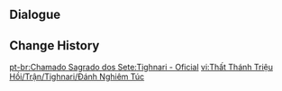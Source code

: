 {{Genius Invokation TCG Stage
|title        = Tighnari: Serious
|type         = Serious Showdown
|group        = Invitation Board
|character    = Tighnari
|requirement  = 7
|introduction = "So you believe you're now on par with me, huh? Somehow I'm intrigued... I accept your challenge!"<br>{{Color|bp|Special Rule: "Tighnari" starts with the Talent Card "Keen Sight" equipped.}}
|objective_1  = Achieve victory
|reward_1     = Lucky Coin*1000
|lineup       = Tighnari;Collei;Cyno
|action       = Keen Sight;Keen Sight;Laurel Coronet;Laurel Coronet;Raven Bow;Raven Bow;Elemental Resonance: Woven Weeds;Elemental Resonance: Woven Weeds;Elemental Resonance: Sprawling Greenery;Elemental Resonance: Sprawling Greenery;Deepwood Memories;Deepwood Memories;Ornate Kabuto;Ornate Kabuto;Thunder Summoner's Crown;Thunder Summoner's Crown;Skyward Spine;Skyward Spine;Wagner;Wagner;Timaeus;Timaeus;Chang the Ninth;Chang the Ninth;Liyue Harbor Wharf;Liyue Harbor Wharf;Strategize;Strategize;Changing Shifts;Changing Shifts;
}}

==Dialogue==
{{Transclude|Genius Invokation TCG/Stage/Tighnari|Serious Showdown}}

==Change History==
{{Change History|3.6}}

[[pt-br:Chamado Sagrado dos Sete:Tighnari - Oficial]]
[[vi:Thất Thánh Triệu Hồi/Trận/Tighnari/Đánh Nghiêm Túc]]